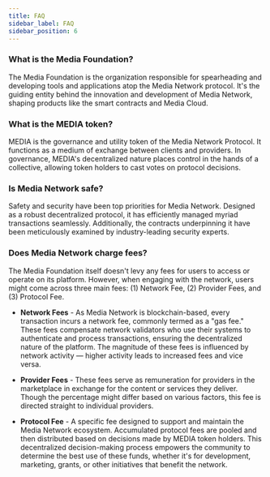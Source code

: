 ```yaml
---
title: FAQ
sidebar_label: FAQ
sidebar_position: 6
---
```


### What is the Media Foundation?
The Media Foundation is the organization responsible for spearheading and developing tools and applications atop the Media Network protocol. It's the guiding entity behind the innovation and development of Media Network, shaping products like the smart contracts and Media Cloud. 

### What is the MEDIA token?
MEDIA is the governance and utility token of the Media Network Protocol. It functions as a medium of exchange between clients and providers. In governance, MEDIA's decentralized nature places control in the hands of a collective, allowing token holders to cast votes on protocol decisions.

### Is Media Network safe?
Safety and security have been top priorities for Media Network. Designed as a robust decentralized protocol, it has efficiently managed myriad transactions seamlessly. Additionally, the contracts underpinning it have been meticulously examined by industry-leading security experts.

### Does Media Network charge fees?
The Media Foundation itself doesn't levy any fees for users to access or operate on its platform. However, when engaging with the network, users might come across three main fees: (1) Network Fee, (2) Provider Fees, and (3) Protocol Fee.

* **Network Fees** - As Media Network is blockchain-based, every transaction incurs a network fee, commonly termed as a "gas fee." These fees compensate network validators who use their systems to authenticate and process transactions, ensuring the decentralized nature of the platform. The magnitude of these fees is influenced by network activity — higher activity leads to increased fees and vice versa.

* **Provider Fees** - These fees serve as remuneration for providers in the marketplace in exchange for the content or services they deliver. Though the percentage might differ based on various factors, this fee is directed straight to individual providers.

* **Protocol Fee** - A specific fee designed to support and maintain the Media Network ecosystem. Accumulated protocol fees are pooled and then distributed based on decisions made by MEDIA token holders. This decentralized decision-making process empowers the community to determine the best use of these funds, whether it's for development, marketing, grants, or other initiatives that benefit the network.